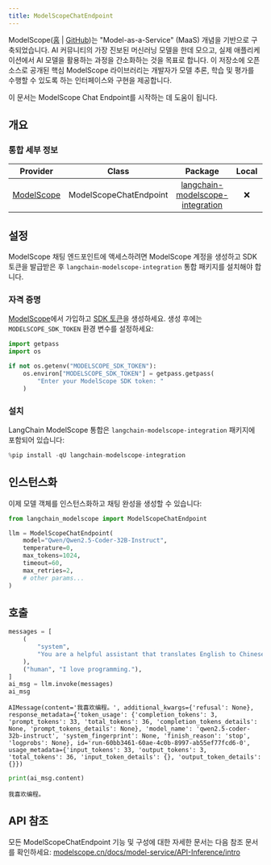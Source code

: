 ```yaml
---
title: ModelScopeChatEndpoint
---
```



ModelScope([홈](https://www.modelscope.cn/) | [GitHub](https://github.com/modelscope/modelscope))는 "Model-as-a-Service" (MaaS) 개념을 기반으로 구축되었습니다. AI 커뮤니티의 가장 진보된 머신러닝 모델을 한데 모으고, 실제 애플리케이션에서 AI 모델을 활용하는 과정을 간소화하는 것을 목표로 합니다. 이 저장소에 오픈 소스로 공개된 핵심 ModelScope 라이브러리는 개발자가 모델 추론, 학습 및 평가를 수행할 수 있도록 하는 인터페이스와 구현을 제공합니다.

이 문서는 ModelScope Chat Endpoint를 시작하는 데 도움이 됩니다.

## 개요

### 통합 세부 정보

|Provider| Class | Package | Local | Serializable | Downloads | Version |
|:---:|:---:|:---:|:---:|:---:|:---:|:---:|
|[ModelScope](/oss/integrations/providers/modelscope/)| ModelScopeChatEndpoint | [langchain-modelscope-integration](https://pypi.org/project/langchain-modelscope-integration/) | ❌ | ❌ | ![PyPI - Downloads](https://img.shields.io/pypi/dm/langchain-modelscope-integration?style=flat-square&label=%20) | ![PyPI - Version](https://img.shields.io/pypi/v/langchain-modelscope-integration?style=flat-square&label=%20) |

## 설정

ModelScope 채팅 엔드포인트에 액세스하려면 ModelScope 계정을 생성하고 SDK 토큰을 발급받은 후 `langchain-modelscope-integration` 통합 패키지를 설치해야 합니다.

### 자격 증명

[ModelScope](https://modelscope.cn/)에서 가입하고 [SDK 토큰](https://modelscope.cn/my/myaccesstoken)을 생성하세요. 생성 후에는 `MODELSCOPE_SDK_TOKEN` 환경 변수를 설정하세요:

```python
import getpass
import os

if not os.getenv("MODELSCOPE_SDK_TOKEN"):
    os.environ["MODELSCOPE_SDK_TOKEN"] = getpass.getpass(
        "Enter your ModelScope SDK token: "
    )
```

### 설치

LangChain ModelScope 통합은 `langchain-modelscope-integration` 패키지에 포함되어 있습니다:

```python
%pip install -qU langchain-modelscope-integration
```

## 인스턴스화

이제 모델 객체를 인스턴스화하고 채팅 완성을 생성할 수 있습니다:

```python
from langchain_modelscope import ModelScopeChatEndpoint

llm = ModelScopeChatEndpoint(
    model="Qwen/Qwen2.5-Coder-32B-Instruct",
    temperature=0,
    max_tokens=1024,
    timeout=60,
    max_retries=2,
    # other params...
)
```

## 호출

```python
messages = [
    (
        "system",
        "You are a helpful assistant that translates English to Chinese. Translate the user sentence.",
    ),
    ("human", "I love programming."),
]
ai_msg = llm.invoke(messages)
ai_msg
```

```output
AIMessage(content='我喜欢编程。', additional_kwargs={'refusal': None}, response_metadata={'token_usage': {'completion_tokens': 3, 'prompt_tokens': 33, 'total_tokens': 36, 'completion_tokens_details': None, 'prompt_tokens_details': None}, 'model_name': 'qwen2.5-coder-32b-instruct', 'system_fingerprint': None, 'finish_reason': 'stop', 'logprobs': None}, id='run-60bb3461-60ae-4c0b-8997-ab55ef77fcd6-0', usage_metadata={'input_tokens': 33, 'output_tokens': 3, 'total_tokens': 36, 'input_token_details': {}, 'output_token_details': {}})
```

```python
print(ai_msg.content)
```

```output
我喜欢编程。
```

## API 참조

모든 ModelScopeChatEndpoint 기능 및 구성에 대한 자세한 문서는 다음 참조 문서를 확인하세요: [modelscope.cn/docs/model-service/API-Inference/intro](https://modelscope.cn/docs/model-service/API-Inference/intro)
